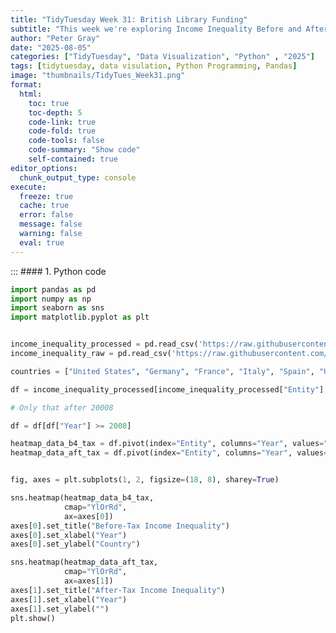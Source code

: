 ```yaml
---
title: "TidyTuesday Week 31: British Library Funding"
subtitle: "This week we're exploring Income Inequality Before and After Taxes, as processed and visualized by Joe Hasell at Our World in Data"
author: "Peter Gray"
date: "2025-08-05" 
categories: ["TidyTuesday", "Data Visualization", "Python" , "2025"]
tags: [tidytuesday, data visulation, Python Programming, Pandas]
image: "thumbnails/TidyTues_Week31.png"
format:
  html:
    toc: true
    toc-depth: 5
    code-link: true
    code-fold: true
    code-tools: false
    code-summary: "Show code"
    self-contained: true
editor_options: 
  chunk_output_type: console
execute: 
  freeze: true                                                  
  cache: true                                                   
  error: false
  message: false
  warning: false
  eval: true
---
```


:::
#### 1. Python code

```python
import pandas as pd
import numpy as np
import seaborn as sns
import matplotlib.pyplot as plt


income_inequality_processed = pd.read_csv('https://raw.githubusercontent.com/rfordatascience/tidytuesday/main/data/2025/2025-08-05/income_inequality_processed.csv')
income_inequality_raw = pd.read_csv('https://raw.githubusercontent.com/rfordatascience/tidytuesday/main/data/2025/2025-08-05/income_inequality_raw.csv')

countries = ["United States", "Germany", "France", "Italy", "Spain", "UK"]

df = income_inequality_processed[income_inequality_processed["Entity"].isin(countries)]

# Only that after 20008

df = df[df["Year"] >= 2008]

heatmap_data_b4_tax = df.pivot(index="Entity", columns="Year", values="gini_mi_eq")
heatmap_data_aft_tax = df.pivot(index="Entity", columns="Year", values="gini_dhi_eq")


fig, axes = plt.subplots(1, 2, figsize=(18, 8), sharey=True)

sns.heatmap(heatmap_data_b4_tax, 
            cmap="YlOrRd", 
            ax=axes[0])
axes[0].set_title("Before-Tax Income Inequality")
axes[0].set_xlabel("Year")
axes[0].set_ylabel("Country")

sns.heatmap(heatmap_data_aft_tax, 
            cmap="YlOrRd", 
            ax=axes[1])
axes[1].set_title("After-Tax Income Inequality")
axes[1].set_xlabel("Year")
axes[1].set_ylabel("")
plt.show()


```
